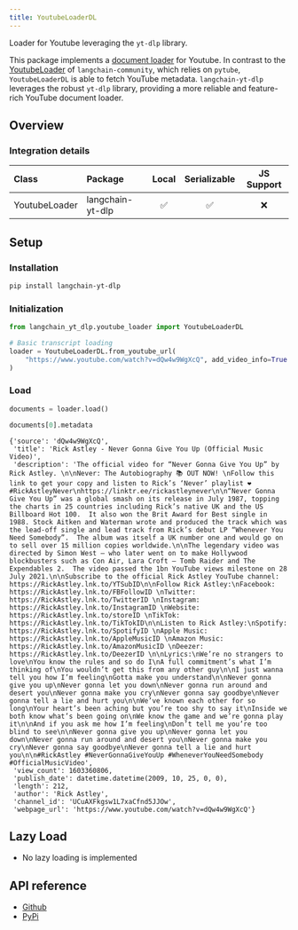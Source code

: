 ```yaml
---
title: YoutubeLoaderDL
---
```


Loader for Youtube leveraging the `yt-dlp` library.

This package implements a [document loader](/oss/python/integrations/document_loaders/) for Youtube. In contrast to the [YoutubeLoader](https://python.langchain.com/api_reference/community/document_loaders/langchain_community.document_loaders.youtube.YoutubeLoader.html) of `langchain-community`, which relies on `pytube`, `YoutubeLoaderDL` is able to fetch YouTube metadata. `langchain-yt-dlp` leverages the robust `yt-dlp` library, providing a more reliable and feature-rich YouTube document loader.

## Overview

### Integration details

| Class | Package | Local | Serializable | JS Support |
| :--- | :--- | :---: | :---: | :---: |
| YoutubeLoader | langchain-yt-dlp | ✅ | ✅ | ❌ |

## Setup

### Installation

```bash
pip install langchain-yt-dlp
```

### Initialization

```python
from langchain_yt_dlp.youtube_loader import YoutubeLoaderDL

# Basic transcript loading
loader = YoutubeLoaderDL.from_youtube_url(
    "https://www.youtube.com/watch?v=dQw4w9WgXcQ", add_video_info=True
)
```

### Load

```python
documents = loader.load()
```

```python
documents[0].metadata
```

```output
{'source': 'dQw4w9WgXcQ',
 'title': 'Rick Astley - Never Gonna Give You Up (Official Music Video)',
 'description': 'The official video for “Never Gonna Give You Up” by Rick Astley. \n\nNever: The Autobiography 📚 OUT NOW! \nFollow this link to get your copy and listen to Rick’s ‘Never’ playlist ❤️ #RickAstleyNever\nhttps://linktr.ee/rickastleynever\n\n“Never Gonna Give You Up” was a global smash on its release in July 1987, topping the charts in 25 countries including Rick’s native UK and the US Billboard Hot 100.  It also won the Brit Award for Best single in 1988. Stock Aitken and Waterman wrote and produced the track which was the lead-off single and lead track from Rick’s debut LP “Whenever You Need Somebody”.  The album was itself a UK number one and would go on to sell over 15 million copies worldwide.\n\nThe legendary video was directed by Simon West – who later went on to make Hollywood blockbusters such as Con Air, Lara Croft – Tomb Raider and The Expendables 2.  The video passed the 1bn YouTube views milestone on 28 July 2021.\n\nSubscribe to the official Rick Astley YouTube channel: https://RickAstley.lnk.to/YTSubID\n\nFollow Rick Astley:\nFacebook: https://RickAstley.lnk.to/FBFollowID \nTwitter: https://RickAstley.lnk.to/TwitterID \nInstagram: https://RickAstley.lnk.to/InstagramID \nWebsite: https://RickAstley.lnk.to/storeID \nTikTok: https://RickAstley.lnk.to/TikTokID\n\nListen to Rick Astley:\nSpotify: https://RickAstley.lnk.to/SpotifyID \nApple Music: https://RickAstley.lnk.to/AppleMusicID \nAmazon Music: https://RickAstley.lnk.to/AmazonMusicID \nDeezer: https://RickAstley.lnk.to/DeezerID \n\nLyrics:\nWe’re no strangers to love\nYou know the rules and so do I\nA full commitment’s what I’m thinking of\nYou wouldn’t get this from any other guy\n\nI just wanna tell you how I’m feeling\nGotta make you understand\n\nNever gonna give you up\nNever gonna let you down\nNever gonna run around and desert you\nNever gonna make you cry\nNever gonna say goodbye\nNever gonna tell a lie and hurt you\n\nWe’ve known each other for so long\nYour heart’s been aching but you’re too shy to say it\nInside we both know what’s been going on\nWe know the game and we’re gonna play it\n\nAnd if you ask me how I’m feeling\nDon’t tell me you’re too blind to see\n\nNever gonna give you up\nNever gonna let you down\nNever gonna run around and desert you\nNever gonna make you cry\nNever gonna say goodbye\nNever gonna tell a lie and hurt you\n\n#RickAstley #NeverGonnaGiveYouUp #WheneverYouNeedSomebody #OfficialMusicVideo',
 'view_count': 1603360806,
 'publish_date': datetime.datetime(2009, 10, 25, 0, 0),
 'length': 212,
 'author': 'Rick Astley',
 'channel_id': 'UCuAXFkgsw1L7xaCfnd5JJOw',
 'webpage_url': 'https://www.youtube.com/watch?v=dQw4w9WgXcQ'}
```

## Lazy Load

- No lazy loading is implemented

## API reference

- [Github](https://github.com/aqib0770/langchain-yt-dlp)
- [PyPi](https://pypi.org/project/langchain-yt-dlp/)
